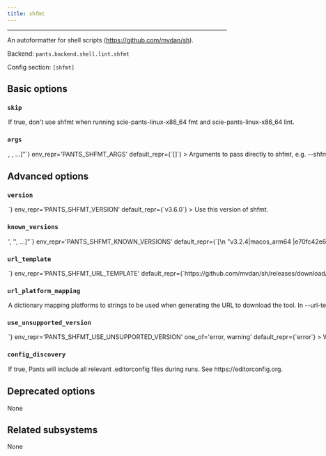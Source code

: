 ```yaml
---
title: shfmt
---
```



---

An autoformatter for shell scripts (https://github.com/mvdan/sh).

Backend: <span className="color--primary">`pants.backend.shell.lint.shfmt`</span>

Config section: <span className="color--primary">`[shfmt]`</span>

<span className={styles.options}>

## Basic options

### `skip`

<Option
  cli_repr={`--[no-]shfmt-skip`}
  env_repr='PANTS_SHFMT_SKIP'
  default_repr={`False`}
>

If true, don&#x27;t use shfmt when running `scie-pants-linux-x86_64 fmt` and `scie-pants-linux-x86_64 lint`.

</Option>

### `args`

<Option
  cli_repr={`--shfmt-args="[<shell_str>, <shell_str>, ...]"`}
  env_repr='PANTS_SHFMT_ARGS'
  default_repr={`[]`}
>

Arguments to pass directly to shfmt, e.g. `--shfmt-args='-i 2'`.

</Option>

## Advanced options

### `version`

<Option
  cli_repr={`--shfmt-version=<str>`}
  env_repr='PANTS_SHFMT_VERSION'
  default_repr={`v3.6.0`}
>

Use this version of shfmt.

</Option>

### `known_versions`

<Option
  cli_repr={`--shfmt-known-versions="['<str>', '<str>', ...]"`}
  env_repr='PANTS_SHFMT_KNOWN_VERSIONS'
  default_repr={`[\n  "v3.2.4|macos_arm64 |e70fc42e69debe3e400347d4f918630cdf4bf2537277d672bbc43490387508ec|2998546",\n  "v3.2.4|macos_x86_64|43a0461a1b54070ddc04fbbf1b78f7861ee39a65a61f5466d15a39c4aba4f917|2980208",\n  "v3.2.4|linux_arm64 |6474d9cc08a1c9fe2ef4be7a004951998e3067d46cf55a011ddd5ff7bfab3de6|2752512",\n  "v3.2.4|linux_x86_64|3f5a47f8fec27fae3e06d611559a2063f5d27e4b9501171dde9959b8c60a3538|2797568",\n  "v3.6.0|macos_arm64 |633f242246ee0a866c5f5df25cbf61b6af0d5e143555aca32950059cf13d91e0|3065202",\n  "v3.6.0|macos_x86_64|b8c9c025b498e2816b62f0b717f6032e9ab49e725a45b8205f52f66318f17185|3047552",\n  "v3.6.0|linux_arm64 |fb1cf0af3dbe9aac7d98e38e3c7426765208ecfe23cb2da51037bb234776fd70|2818048",\n  "v3.6.0|linux_x86_64|5741a02a641de7e56b8da170e71a97e58050d66a3cf485fb268d6a5a8bb74afb|2850816"\n]`}
>

Known versions to verify downloads against.

Each element is a pipe-separated string of `version|platform|sha256|length` or
`version|platform|sha256|length|url_override`, where:

- `version` is the version string
- `platform` is one of `[linux_arm64,linux_x86_64,macos_arm64,macos_x86_64]`
- `sha256` is the 64-character hex representation of the expected sha256
  digest of the download file, as emitted by `shasum -a 256`
- `length` is the expected length of the download file in bytes, as emitted by
  `wc -c`
- (Optional) `url_override` is a specific url to use instead of the normally
  generated url for this version

E.g., `3.1.2|macos_x86_64|6d0f18cd84b918c7b3edd0203e75569e0c7caecb1367bbbe409b44e28514f5be|42813`.
and `3.1.2|macos_arm64 |aca5c1da0192e2fd46b7b55ab290a92c5f07309e7b0ebf4e45ba95731ae98291|50926|https://example.mac.org/bin/v3.1.2/mac-aarch64-v3.1.2.tgz`.

Values are space-stripped, so pipes can be indented for readability if necessary.

</Option>

### `url_template`

<Option
  cli_repr={`--shfmt-url-template=<str>`}
  env_repr='PANTS_SHFMT_URL_TEMPLATE'
  default_repr={`https://github.com/mvdan/sh/releases/download/{version}/shfmt_{version}_{platform}`}
>

URL to download the tool, either as a single binary file or a compressed file (e.g. zip file). You can change this to point to your own hosted file, e.g. to work with proxies or for access via the filesystem through a `file:$abspath` URL (e.g. `file:/this/is/absolute`, possibly by [templating the buildroot in a config file](https://www.pantsbuild.org/v2.18/docs/options#config-file-entries)).

Use `{version}` to have the value from `--version` substituted, and `{platform}` to have a value from `--url-platform-mapping` substituted in, depending on the current platform. For example, https://github.com/.../protoc-&#123;version&#125;-&#123;platform&#125;.zip.

</Option>

### `url_platform_mapping`

<Option
  cli_repr={`--shfmt-url-platform-mapping="{'key1': val1, 'key2': val2, ...}"`}
  env_repr='PANTS_SHFMT_URL_PLATFORM_MAPPING'
  default_repr={`{\n  "linux_arm64": "linux_arm64",\n  "linux_x86_64": "linux_amd64",\n  "macos_arm64": "darwin_arm64",\n  "macos_x86_64": "darwin_amd64"\n}`}
>

A dictionary mapping platforms to strings to be used when generating the URL to download the tool.

In `--url-template`, anytime the `{platform}` string is used, Pants will determine the current platform, and substitute `{platform}` with the respective value from your dictionary.

For example, if you define `{"macos_x86_64": "apple-darwin", "linux_x86_64": "unknown-linux"}`, and run Pants on Linux with an intel architecture, then `{platform}` will be substituted in the `--url-template` option with `unknown-linux`.

</Option>

### `use_unsupported_version`

<Option
  cli_repr={`--shfmt-use-unsupported-version=<UnsupportedVersionUsage>`}
  env_repr='PANTS_SHFMT_USE_UNSUPPORTED_VERSION'
  one_of='error, warning'
  default_repr={`error`}
>

What action to take in case the requested version of shfmt is not supported.

Supported shfmt versions: unspecified

</Option>

### `config_discovery`

<Option
  cli_repr={`--[no-]shfmt-config-discovery`}
  env_repr='PANTS_SHFMT_CONFIG_DISCOVERY'
  default_repr={`True`}
>

If true, Pants will include all relevant `.editorconfig` files during runs. See https://editorconfig.org.

</Option>

## Deprecated options

None

## Related subsystems

None

</span>
